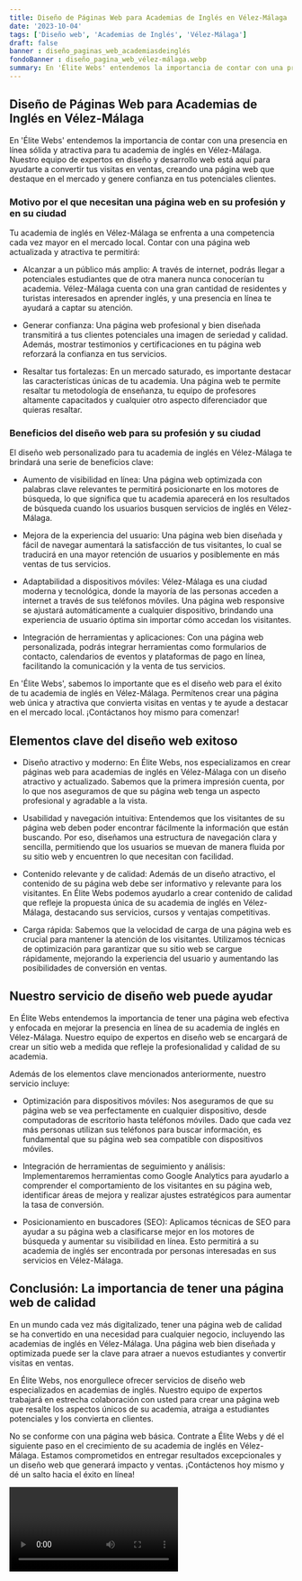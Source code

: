 ```yaml
---
title: Diseño de Páginas Web para Academias de Inglés en Vélez-Málaga
date: '2023-10-04'
tags: ['Diseño web', 'Academias de Inglés', 'Vélez-Málaga']
draft: false
banner : diseño_paginas_web_academiasdeinglés
fondoBanner : diseño_pagina_web_vélez-málaga.webp
summary: En 'Élite Webs' entendemos la importancia de contar con una presencia en línea sólida y atractiva para tu academia de inglés en VélezMálaga. Nuestro equipo de expertos en diseño y desarrollo web está aquí para ayudarte a convertir tus visitas en ventas, creando una página web que destaque en el mercado y genere confianza en tus potenciales clientes.
---
```


## Diseño de Páginas Web para Academias de Inglés en Vélez-Málaga

En 'Élite Webs' entendemos la importancia de contar con una presencia en línea sólida y atractiva para tu academia de inglés en Vélez-Málaga. Nuestro equipo de expertos en diseño y desarrollo web está aquí para ayudarte a convertir tus visitas en ventas, creando una página web que destaque en el mercado y genere confianza en tus potenciales clientes.

### Motivo por el que necesitan una página web en su profesión y en su ciudad

Tu academia de inglés en Vélez-Málaga se enfrenta a una competencia cada vez mayor en el mercado local. Contar con una página web actualizada y atractiva te permitirá:

- Alcanzar a un público más amplio: A través de internet, podrás llegar a potenciales estudiantes que de otra manera nunca conocerían tu academia. Vélez-Málaga cuenta con una gran cantidad de residentes y turistas interesados en aprender inglés, y una presencia en línea te ayudará a captar su atención.

- Generar confianza: Una página web profesional y bien diseñada transmitirá a tus clientes potenciales una imagen de seriedad y calidad. Además, mostrar testimonios y certificaciones en tu página web reforzará la confianza en tus servicios.

- Resaltar tus fortalezas: En un mercado saturado, es importante destacar las características únicas de tu academia. Una página web te permite resaltar tu metodología de enseñanza, tu equipo de profesores altamente capacitados y cualquier otro aspecto diferenciador que quieras resaltar.

### Beneficios del diseño web para su profesión y su ciudad

El diseño web personalizado para tu academia de inglés en Vélez-Málaga te brindará una serie de beneficios clave:

- Aumento de visibilidad en línea: Una página web optimizada con palabras clave relevantes te permitirá posicionarte en los motores de búsqueda, lo que significa que tu academia aparecerá en los resultados de búsqueda cuando los usuarios busquen servicios de inglés en Vélez-Málaga.

- Mejora de la experiencia del usuario: Una página web bien diseñada y fácil de navegar aumentará la satisfacción de tus visitantes, lo cual se traducirá en una mayor retención de usuarios y posiblemente en más ventas de tus servicios.

- Adaptabilidad a dispositivos móviles: Vélez-Málaga es una ciudad moderna y tecnológica, donde la mayoría de las personas acceden a internet a través de sus teléfonos móviles. Una página web responsive se ajustará automáticamente a cualquier dispositivo, brindando una experiencia de usuario óptima sin importar cómo accedan los visitantes.

- Integración de herramientas y aplicaciones: Con una página web personalizada, podrás integrar herramientas como formularios de contacto, calendarios de eventos y plataformas de pago en línea, facilitando la comunicación y la venta de tus servicios.

En 'Élite Webs', sabemos lo importante que es el diseño web para el éxito de tu academia de inglés en Vélez-Málaga. Permítenos crear una página web única y atractiva que convierta visitas en ventas y te ayude a destacar en el mercado local. ¡Contáctanos hoy mismo para comenzar!

<GifSeo />

<Cta />

## Elementos clave del diseño web exitoso

- Diseño atractivo y moderno: En Élite Webs, nos especializamos en crear páginas web para academias de inglés en Vélez-Málaga con un diseño atractivo y actualizado. Sabemos que la primera impresión cuenta, por lo que nos aseguramos de que su página web tenga un aspecto profesional y agradable a la vista.

- Usabilidad y navegación intuitiva: Entendemos que los visitantes de su página web deben poder encontrar fácilmente la información que están buscando. Por eso, diseñamos una estructura de navegación clara y sencilla, permitiendo que los usuarios se muevan de manera fluida por su sitio web y encuentren lo que necesitan con facilidad.

- Contenido relevante y de calidad: Además de un diseño atractivo, el contenido de su página web debe ser informativo y relevante para los visitantes. En Élite Webs podemos ayudarlo a crear contenido de calidad que refleje la propuesta única de su academia de inglés en Vélez-Málaga, destacando sus servicios, cursos y ventajas competitivas.

- Carga rápida: Sabemos que la velocidad de carga de una página web es crucial para mantener la atención de los visitantes. Utilizamos técnicas de optimización para garantizar que su sitio web se cargue rápidamente, mejorando la experiencia del usuario y aumentando las posibilidades de conversión en ventas.

## Nuestro servicio de diseño web puede ayudar

En Élite Webs entendemos la importancia de tener una página web efectiva y enfocada en mejorar la presencia en línea de su academia de inglés en Vélez-Málaga. Nuestro equipo de expertos en diseño web se encargará de crear un sitio web a medida que refleje la profesionalidad y calidad de su academia.

Además de los elementos clave mencionados anteriormente, nuestro servicio incluye:

- Optimización para dispositivos móviles: Nos aseguramos de que su página web se vea perfectamente en cualquier dispositivo, desde computadoras de escritorio hasta teléfonos móviles. Dado que cada vez más personas utilizan sus teléfonos para buscar información, es fundamental que su página web sea compatible con dispositivos móviles.

- Integración de herramientas de seguimiento y análisis: Implementaremos herramientas como Google Analytics para ayudarlo a comprender el comportamiento de los visitantes en su página web, identificar áreas de mejora y realizar ajustes estratégicos para aumentar la tasa de conversión.

- Posicionamiento en buscadores (SEO): Aplicamos técnicas de SEO para ayudar a su página web a clasificarse mejor en los motores de búsqueda y aumentar su visibilidad en línea. Esto permitirá a su academia de inglés ser encontrada por personas interesadas en sus servicios en Vélez-Málaga.

## Conclusión: La importancia de tener una página web de calidad

En un mundo cada vez más digitalizado, tener una página web de calidad se ha convertido en una necesidad para cualquier negocio, incluyendo las academias de inglés en Vélez-Málaga. Una página web bien diseñada y optimizada puede ser la clave para atraer a nuevos estudiantes y convertir visitas en ventas.

En Élite Webs, nos enorgullece ofrecer servicios de diseño web especializados en academias de inglés. Nuestro equipo de expertos trabajará en estrecha colaboración con usted para crear una página web que resalte los aspectos únicos de su academia, atraiga a estudiantes potenciales y los convierta en clientes.

No se conforme con una página web básica. Contrate a Élite Webs y dé el siguiente paso en el crecimiento de su academia de inglés en Vélez-Málaga. Estamos comprometidos en entregar resultados excepcionales y un diseño web que generará impacto y ventas. ¡Contáctenos hoy mismo y dé un salto hacia el éxito en línea!

<Video />

<CtaBot job='Academias de Inglés' city='Vélez-Málaga'/>

<Gmaps query='Vélez-Málaga+españa+maps' />